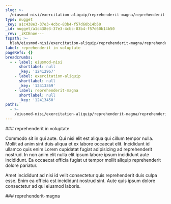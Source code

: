 ```yaml
---
slug: >-
  /eiusmod-nisi/exercitation-aliquip/reprehenderit-magna/reprehenderit-in-voluptate
type: nugget
_key: a1c438e3-37e3-4cbc-83b4-f57d60b14b50
_id: nugget/a1c438e3-37e3-4cbc-83b4-f57d60b14b50
_rev: _iKCEnoe---
fspath: >-
  blah/eiusmod-nisi/exercitation-aliquip/reprehenderit-magna/reprehenderit-in-voluptate.md
label: reprehenderit in voluptate
pageRefs: {}
breadcrumbs:
  - - label: eiusmod-nisi
      shortlabel: null
      _key: '12412967'
    - label: exercitation-aliquip
      shortlabel: null
      _key: '12413369'
    - label: reprehenderit-magna
      shortlabel: null
      _key: '12413450'
paths:
  - >-
    /eiusmod-nisi/exercitation-aliquip/reprehenderit-magna/reprehenderit-in-voluptate
---
```


<NuggetArea>
<Nugget slug="/eiusmod-nisi/exercitation-aliquip/reprehenderit-magna/reprehenderit-in-voluptate" type="nugget" _key="a1c438e3-37e3-4cbc-83b4-f57d60b14b50" _id="nugget/a1c438e3-37e3-4cbc-83b4-f57d60b14b50" _rev="_iKCEnoe---" fspath="blah/eiusmod-nisi/exercitation-aliquip/reprehenderit-magna/reprehenderit-in-voluptate.md" label="reprehenderit in voluptate" paths="/eiusmod-nisi/exercitation-aliquip/reprehenderit-magna/reprehenderit-in-voluptate">
<NuggetBody>
### reprehenderit in voluptate

Commodo sit in qui aute. Qui nisi elit est aliqua qui cillum tempor nulla. Mollit ad anim sint duis aliqua et ex labore occaecat elit. Incididunt id ullamco quis enim Lorem cupidatat fugiat adipisicing ad reprehenderit nostrud. In non anim elit nulla elit ipsum labore ipsum incididunt aute incididunt. Ea occaecat officia fugiat ut tempor mollit aliquip reprehenderit dolore pariatur.

Amet incididunt ad nisi id velit consectetur quis reprehenderit duis culpa esse. Enim ea officia est incididunt nostrud sint. Aute quis ipsum dolore consectetur ad qui eiusmod laboris.

</NuggetBody>
<Breadcrumbs>
<Crumbs>
<Crumb _key="12412967" label="eiusmod-nisi" /><Crumb _key="12413369" label="exercitation-aliquip" /><Crumb _key="12413450" label="reprehenderit-magna" />
</Crumbs>
</Breadcrumbs>
</Nugget>

<NuggetsInbound>
</NuggetsInbound>
<NuggetsOutbound>
</NuggetsOutbound>
</NuggetArea>
<PassagesInbound>
<Passage direction="inbound" type="passage" _key="12413450" _id="passage/12413450" _rev="_iKCEnoW--A" label="reprehenderit-magna" passage="reprehenderit-magna" fspath="blah/eiusmod-nisi/exercitation-aliquip/reprehenderit-magna" paths="/eiusmod-nisi/exercitation-aliquip/reprehenderit-magna" slug="/eiusmod-nisi/exercitation-aliquip/reprehenderit-magna">
<NuggetBody>
### reprehenderit-magna

</NuggetBody>
<Breadcrumbs>
<Crumbs>
<Crumb _key="12412967" label="eiusmod-nisi" /><Crumb _key="12413369" label="exercitation-aliquip" />
</Crumbs>
</Breadcrumbs>
</Passage>

</PassagesInbound>
<PassagesOutbound>
</PassagesOutbound>